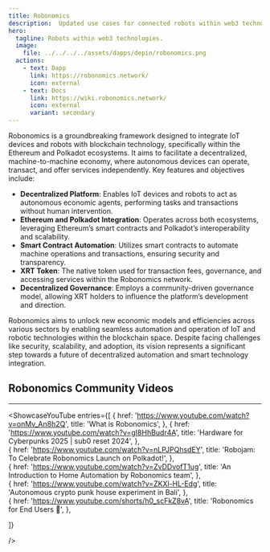 ```yaml
---
title: Robonomics
description:  Updated use cases for connected robots within web3 technologies.
hero:
  tagline: Robots within web3 technologies.
  image: 
    file: ../../../../assets/dapps/depin/robonomics.png
  actions:
    - text: Dapp
      link: https://robonomics.network/
      icon: external
    - text: Docs
      link: https://wiki.robonomics.network/
      icon: external
      variant: secondary
---
```



Robonomics is a groundbreaking framework designed to integrate IoT devices and robots with blockchain technology, specifically within the Ethereum and Polkadot ecosystems. It aims to facilitate a decentralized, machine-to-machine economy, where autonomous devices can operate, transact, and offer services independently. Key features and objectives include:

- **Decentralized Platform**: Enables IoT devices and robots to act as autonomous economic agents, performing tasks and transactions without human intervention.
- **Ethereum and Polkadot Integration**: Operates across both ecosystems, leveraging Ethereum’s smart contracts and Polkadot’s interoperability and scalability.
- **Smart Contract Automation**: Utilizes smart contracts to automate machine operations and transactions, ensuring security and transparency.
- **XRT Token**: The native token used for transaction fees, governance, and accessing services within the Robonomics network.
- **Decentralized Governance**: Employs a community-driven governance model, allowing XRT holders to influence the platform’s development and direction.

Robonomics aims to unlock new economic models and efficiencies across various sectors by enabling seamless automation and operation of IoT and robotic technologies within the blockchain space. Despite facing challenges like security, scalability, and adoption, its vision represents a significant step towards a future of decentralized automation and smart technology integration.


## Robonomics Community Videos
------------
<ShowcaseYouTube
  entries={[
    {
      href: 'https://www.youtube.com/watch?v=onMv_An8h2Q',
      title: 'What is Robonomics',
    }, 
        {
      href: 'https://www.youtube.com/watch?v=gI8HhBudr4A',
      title: 'Hardware for Cyberpunks 2025 | sub0 reset 2024',
    },  
        {
      href: 'https://www.youtube.com/watch?v=nLPJPQhsdEY',
      title: 'Robojam: To Celebrate Robonomics Launch on Polkadot!',
    },  
        {
      href: 'https://www.youtube.com/watch?v=ZvDDvofT1ug',
      title: 'An Introduction to Home Automation by Robonomics team',
    },   
            {
      href: 'https://www.youtube.com/watch?v=ZKXl-HL-Edg',
      title: 'Autonomous crypto punk house experiment in Bali',
    },   
            {
      href: 'https://www.youtube.com/shorts/h0_scFkZ8vA',
      title: 'Robonomics for End Users 👀',
    },   
  
  ]} 
  
  />